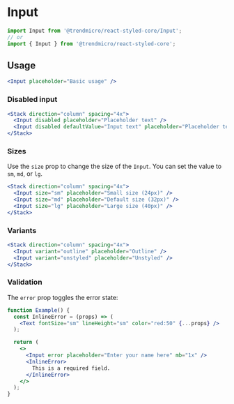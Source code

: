 # Input

```js
import Input from '@trendmicro/react-styled-core/Input';
// or
import { Input } from '@trendmicro/react-styled-core';
```

## Usage

```jsx
<Input placeholder="Basic usage" />
```

### Disabled input

```jsx
<Stack direction="column" spacing="4x">
  <Input disabled placeholder="Placeholder text" />
  <Input disabled defaultValue="Input text" placeholder="Placeholder text" />
</Stack>
```

### Sizes

Use the `size` prop to change the size of the `Input`. You can set the value to `sm`, `md`, or `lg`.

```jsx
<Stack direction="column" spacing="4x">
  <Input size="sm" placeholder="Small size (24px)" />
  <Input size="md" placeholder="Default size (32px)" />
  <Input size="lg" placeholder="Large size (40px)" />
</Stack>
```

### Variants

```jsx
<Stack direction="column" spacing="4x">
  <Input variant="outline" placeholder="Outline" />
  <Input variant="unstyled" placeholder="Unstyled" />
</Stack>
```

### Validation

The `error` prop toggles the error state:

```jsx
function Example() {
  const InlineError = (props) => (
    <Text fontSize="sm" lineHeight="sm" color="red:50" {...props} />
  );

  return (
    <>
      <Input error placeholder="Enter your name here" mb="1x" />
      <InlineError>
        This is a required field.
      </InlineError>
    </>
  );
}
```

